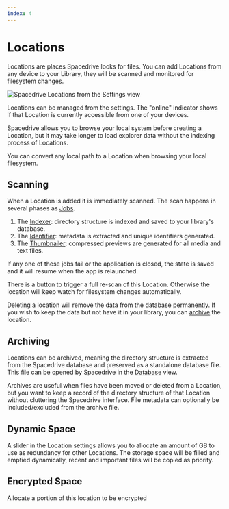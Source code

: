 ```yaml
---
index: 4
---
```


# Locations

Locations are places Spacedrive looks for files. You can add Locations from any device to your Library, they will be scanned and monitored for filesystem changes.

![Spacedrive Locations from the Settings view](/locations.webp)

Locations can be managed from the settings. The "online" indicator shows if that Location is currently accessible from one of your devices.

Spacedrive allows you to browse your local system before creating a Location, but it may take longer to load explorer data without the indexing process of Locations.

You can convert any local path to a Location when browsing your local filesystem.

## Scanning

When a Location is added it is immediately scanned. The scan happens in several phases as [Jobs](/docs/product/guides/jobs).

1. The [Indexer](): directory structure is indexed and saved to your library's database.
2. The [Identifier](): metadata is extracted and unique identifiers generated.
3. The [Thumbnailer](): compressed previews are generated for all media and text files.

If any one of these jobs fail or the application is closed, the state is saved and it will resume when the app is relaunched.

<Notice
	type="info"
	text="If you wish to pause or cancel these jobs you can do so from the [Job Manager](/docs/product/guides/jobs#Job%20Manager)"
/>

There is a button to trigger a full re-scan of this Location. Otherwise the location will keep watch for filesystem changes automatically.

Deleting a location will remove the data from the database permanently. If you wish to keep the data but not have it in your library, you can [archive](#Archiving) the location.

## Archiving

<Notice type="warning" text="This feature is WIP" />

Locations can be archived, meaning the directory structure is extracted from the Spacedrive database
and preserved as a standalone database file. This file can be opened by Spacedrive in the [Database]()
view.

Archives are useful when files have been moved or deleted from a Location, but you want to keep a record of the directory structure of that Location without cluttering the Spacedrive interface. File metadata can optionally be included/excluded from the archive file.

## Dynamic Space

A slider in the Location settings allows you to allocate an amount of GB to use as redundancy for other Locations. The storage space will be filled and emptied dynamically, recent and important files will be copied as priority.

## Encrypted Space

Allocate a portion of this location to be encrypted
